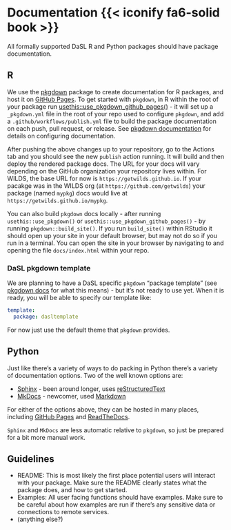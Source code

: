 # Documentation {{< iconify fa6-solid book >}} {#sec-docs}

All formally supported DaSL R and Python packages should have package documentation.

## R

We use the [pkgdown][] package to create documentation for R packages, and host it on [GitHub Pages][ghpages]. To get started with `pkgdown`, in R within the root of your package run [usethis::use_pkgdown_github_pages()](https://usethis.r-lib.org/reference/use_pkgdown.html) - it will set up a `_pkgdown.yml` file in the root of your repo used to configure `pkgdown`, and add a `.github/workflows/publish.yml` file to build the package documentation on each push, pull request, or release. See [pkgdown documentation][pkgdown] for details on configuring documentation.

After pushing the above changes up to your repository, go to the Actions tab and you should see the new `publish` action running. It will build and then deploy the rendered package docs. The URL for your docs will vary depending on the GitHub organization your repository lives within. For WILDS, the base URL for now is `https://getwilds.github.io`. If your pacakge was in the WILDS org (at `https://github.com/getwilds`) your package (named `mypkg`) docs would live at `https://getwilds.github.io/mypkg`.

You can also build `pkgdown` docs locally - after running `usethis::use_pkgdown()` or `usethis::use_pkgdown_github_pages()` - by running `pkgdown::build_site()`. If you run `build_site()` within RStudio it should open up your site in your default browser, but may not do so if you run in a terminal. You can open the site in your browser by navigating to and opening the file `docs/index.html` within your repo.

### DaSL pkgdown template

We are planning to have a DaSL specific `pkgdown` "package template" (see [pkgdown docs][pkgdowntemp] for what this means) - but it's not ready to use yet. When it is ready, you will be able to specify our template like:

```yml
template:
  package: dasltemplate
```

For now just use the default theme that `pkgdown` provides.

## Python

Just like there's a variety of ways to do packing in Python there's a variety of documentation options. Two of the well known options are:

- [Sphinx][] - been around longer, uses [reStructuredText][rst]
- [MkDocs][] - newcomer, used [Markdown][md]

For either of the options above, they can be hosted in many places, including [GitHub Pages][ghpages] and [ReadTheDocs][rtd].

`Sphinx` and `MkDocs` are less automatic relative to `pkgdown`, so just be prepared for a bit more manual work.

## Guidelines

- README: This is most likely the first place potential users will interact with your package. Make sure the README clearly states what the package does, and how to get started.
- Examples: All user facing functions should have examples. Make sure to be careful about how examples are run if there's any sensitive data or connections to remote services.
- (anything else?)

[pkgdown]: https://pkgdown.r-lib.org/
[rtd]: https://about.readthedocs.com/
[Sphinx]: https://www.sphinx-doc.org/
[mkdocs]: https://www.mkdocs.org/
[pkgdowntemp]: https://pkgdown.r-lib.org/articles/customise.html#template-packages
[ghpages]: https://pages.github.com/
[rst]: https://docutils.sourceforge.io/rst.html
[md]: https://www.markdownguide.org/
